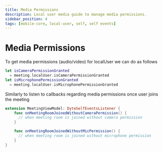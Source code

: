 ```yaml
---
title: Media Permissions
description: Local user media guide to manage media permissions.
sidebar_position: 4
tags: [mobile-core, local-user, self, self events]
---
```


# Media Permissions

To get media permissions (audio/video) for localUser we can do as follows

```swift
let isCameraPermissionGranted
  = meeting.localUser.isCameraPermissionGranted
let isMicrophonePermissionGranted
  = meeting.localUser.isMicrophonePermissionGranted
```

Similarly to listen to callbacks regarding media permissions once user joins the
meeting

```swift
extension MeetingViewModel: DyteSelfEventsListener {
    func onMeetingRoomJoinedWithoutCameraPermission() {
      // when meeting room is joined without camera permission
    }

    func onMeetingRoomJoinedWithoutMicPermission() {
      // when meeting room is joined without microphone permission
    }
}
```
